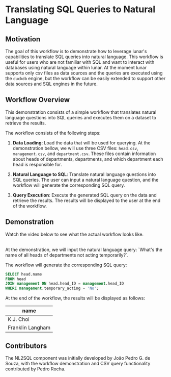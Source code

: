 
# Translating SQL Queries to Natural Language

## Motivation 

The goal of this workflow is to demonstrate how to leverage lunar's capabilities to translate SQL queries into natural language. This workflow is useful for users who are not familiar with SQL and want to interact with databases using natural language within lunar. At the moment lunar supports only csv files as data sources and the queries are executed using the `duckdb` engine, but the workflow can be easily extended to support other data sources and SQL engines in the future.




## Workflow Overview

This demonstration consists of a simple workflow that translates natural language questions into SQL queries and executes them on a dataset to retrieve the results.

The workflow consists of the following steps: 



1. **Data Loading**: Load the data that will be used for querying. At the demonstration bellow, we will use three CSV files: `head.csv`, `management.csv`, and `department.csv`. These files contain information about heads of departments, departments, and which department each head is responsible for.

2. **Natural Language to SQL**: Translate natural language questions into SQL queries. The user can input a natural language question, and the workflow will generate the corresponding SQL query.

3. **Query Execution**: Execute the generated SQL query on the data and retrieve the results. The results will be displayed to the user at the end of the workflow.


## Demonstration

Watch the video below to see what the actual workflow looks like.

<ReactPlayer playing controls url='/nl2sql.mp4' />  
<br/>
At the demonstration, we will input the natural language query: `What's the name of all heads of departments not acting temporarily?`.  

The workflow will generate the corresponding SQL query:  

```sql
SELECT head.name 
FROM head 
JOIN management ON head.head_ID = management.head_ID 
WHERE management.temporary_acting = 'No';
```

At the end of the workflow, the results will be displayed as follows:

| name |
|------|
| K.J. Choi |
| Franklin Langham   |
  
  
  
## Contributors

The NL2SQL component was initially developed by João Pedro G. de Souza, with the workflow demonstration and CSV query functionality contributed by Pedro Rocha.